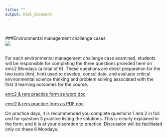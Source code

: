 ```yaml
---
title: ""
output: html_document
---
```

<br>

###Environmental management challenge cases    
![](./triwizard.jpg)  
<br>


For each environmental management challenge case examined, students will be responsible for completing the three questions provided here on emc2 Mondays (a total of 6).  These questions are direct preparation for the two tests (hint, hint) used to develop, consolidate, and evaluate critical environmental science thinking and problem solving associated with the first 3 learning outcomes for the course.  

[emc2 & rers practice form as word doc](https://github.com/cjlortie/bio4enviro/blob/master/BIOL4265_emc2.docx)  

[emc2 & rers practice form as PDF doc](https://github.com/cjlortie/bio4enviro/blob/master/emc2.pdf)  

On practice days, it is recommended you complete questions 1 and 2 in full and for question 3 practice listing the solutions.  This is clearly explained in the form, and it is at your discretion to practice.  Discussion will be facilitated only on these 6 Mondays.  

